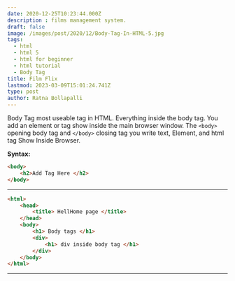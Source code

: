 ```yaml
---
date: 2020-12-25T10:23:44.000Z
description : films management system.
draft: false
image: /images/post/2020/12/Body-Tag-In-HTML-5.jpg
tags:
  - html
  - html 5
  - html for beginner
  - html tutorial
  - Body Tag
title: Film Flix
lastmod: 2023-03-09T15:01:24.741Z
type: post
author: Ratna Bollapalli
---
```


Body Tag most useable tag in HTML. Everything inside the body tag. You add an element or tag show inside the main browser window. The `<body>` opening body tag and `</body>` closing tag you write text, Element, and html tag Show Inside Browser.

**Syntax:**

```html
<body> 
	<h2>Add Tag Here </h2> 
</body>
```

---

```html
<html>
	<head>
		<title> HellHome page </title>
	</head>
    <body>
		<h1> Body tags </h1>
        <div> 
        	<h1> div inside body tag </h1>
        </div>
    </body>
</html>
```

---
